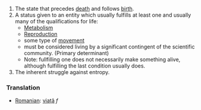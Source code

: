 #The state that precedes [[death]] and follows [[birth]].
#A status given to an entity which usually fulfills at least one and usually many of the qualifications for life:
#*[[Metabolism]]
#*[[Reproduction]]
#*some type of [[movement]]
#*must be considered living by a significant contingent of the scientific community. (Primary determinant)
#*Note: fullfilling one does not necessarily make something alive, although fulfilling the last condition usually does.
#The inherent struggle against entropy.

===Translation===
*[[Romanian]]: [[viaţă]] ''f''